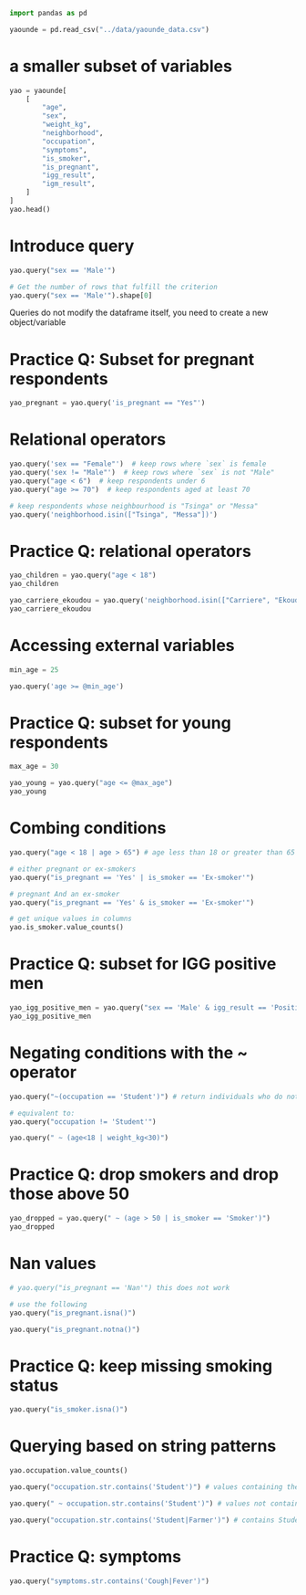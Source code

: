
```python
import pandas as pd
```

```python
yaounde = pd.read_csv("../data/yaounde_data.csv")
```

# a smaller subset of variables

```python
yao = yaounde[
    [
        "age",
        "sex",
        "weight_kg",
        "neighborhood",
        "occupation",
        "symptoms",
        "is_smoker",
        "is_pregnant",
        "igg_result",
        "igm_result",
    ]
]
yao.head()
```

# Introduce query


```python
yao.query("sex == 'Male'")
```
```python
# Get the number of rows that fulfill the criterion
yao.query("sex == 'Male'").shape[0]
```

Queries do not modify the dataframe itself, you need to create a new object/variable

# Practice Q: Subset for pregnant respondents


```python
yao_pregnant = yao.query('is_pregnant == "Yes"')
```

# Relational operators


```python
yao.query('sex == "Female"')  # keep rows where `sex` is female
yao.query('sex != "Male"')  # keep rows where `sex` is not "Male"
yao.query("age < 6")  # keep respondents under 6
yao.query("age >= 70")  # keep respondents aged at least 70

# keep respondents whose neighbourhood is "Tsinga" or "Messa"
yao.query('neighborhood.isin(["Tsinga", "Messa"])')
```

# Practice Q: relational operators


```python
yao_children = yao.query("age < 18")
yao_children

yao_carriere_ekoudou = yao.query('neighborhood.isin(["Carriere", "Ekoudou"])')
yao_carriere_ekoudou
```

# Accessing external variables


```python
min_age = 25

yao.query('age >= @min_age')
```

# Practice Q: subset for young respondents

```python
max_age = 30

yao_young = yao.query("age <= @max_age")
yao_young
```

# Combing conditions

```python
yao.query("age < 18 | age > 65") # age less than 18 or greater than 65
```

```python
# either pregnant or ex-smokers
yao.query("is_pregnant == 'Yes' | is_smoker == 'Ex-smoker'")
```
```python
# pregnant And an ex-smoker
yao.query("is_pregnant == 'Yes' & is_smoker == 'Ex-smoker'")
```

```python
# get unique values in columns
yao.is_smoker.value_counts()
```

# Practice Q: subset for IGG positive men

```python
yao_igg_positive_men = yao.query("sex == 'Male' & igg_result == 'Positive'")
yao_igg_positive_men
```

# Negating conditions with the ~ operator

```python
yao.query("~(occupation == 'Student')") # return individuals who do not fulfill the condition
```

```python
# equivalent to:
yao.query("occupation != 'Student'")
```

```python
yao.query(" ~ (age<18 | weight_kg<30)")
```

# Practice Q: drop smokers and drop those above 50

```python
yao_dropped = yao.query(" ~ (age > 50 | is_smoker == 'Smoker')")
yao_dropped
```

# Nan values

```python
# yao.query("is_pregnant == 'Nan'") this does not work

# use the following
yao.query("is_pregnant.isna()")
```
```python
yao.query("is_pregnant.notna()")
```

# Practice Q: keep missing smoking status


```python
yao.query("is_smoker.isna()")
```

# Querying based on string patterns

```python
yao.occupation.value_counts()
```

```python
yao.query("occupation.str.contains('Student')") # values containing the string Student
```

```python
yao.query(" ~ occupation.str.contains('Student')") # values not containing the string Student
```

```python
yao.query("occupation.str.contains('Student|Farmer')") # contains Student or Farmer
```

# Practice Q: symptoms

```python
yao.query("symptoms.str.contains('Cough|Fever')")
```